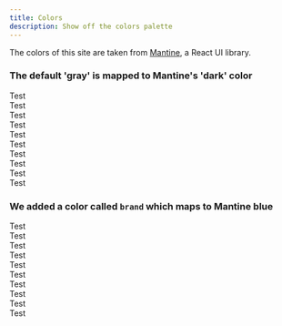 ```yaml
---
title: Colors
description: Show off the colors palette
---
```


The colors of this site are taken from [Mantine](https://mantine.dev/), a React UI library.

### The default 'gray' is mapped to Mantine's 'dark' color

<div className="bg-gray-50 text-gray-900">Test</div>
<div className="bg-gray-100 text-gray-900">Test</div>
<div className="bg-gray-200 text-gray-900">Test</div>
<div className="bg-gray-300 text-gray-900">Test</div>
<div className="bg-gray-400 text-gray-900">Test</div>
<div className="bg-gray-500 text-gray-100">Test</div>
<div className="bg-gray-600 text-gray-100">Test</div>
<div className="bg-gray-700 text-gray-100">Test</div>
<div className="bg-gray-800 text-gray-100">Test</div>
<div className="bg-gray-900 text-gray-100">Test</div>

### We added a color called `brand` which maps to Mantine blue

<div className="bg-brand-50 text-brand-900">Test</div>
<div className="bg-brand-100 text-brand-900">Test</div>
<div className="bg-brand-200 text-brand-900">Test</div>
<div className="bg-brand-300 text-brand-900">Test</div>
<div className="bg-brand-400 text-brand-900">Test</div>
<div className="bg-brand-500 text-brand-100">Test</div>
<div className="bg-brand-600 text-brand-100">Test</div>
<div className="bg-brand-700 text-brand-100">Test</div>
<div className="bg-brand-800 text-brand-100">Test</div>
<div className="bg-brand-900 text-brand-100">Test</div>
